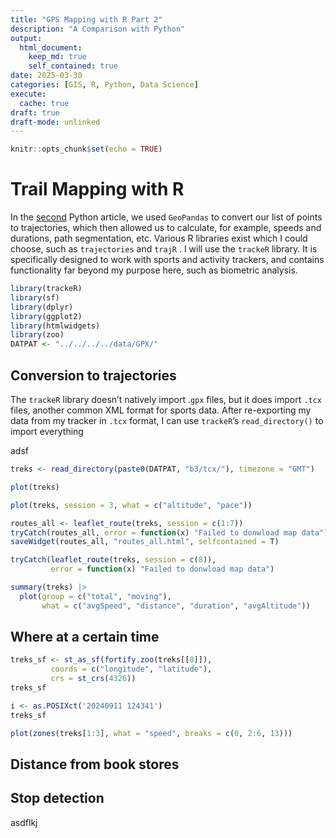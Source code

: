```yaml
---
title: "GPS Mapping with R Part 2"
description: "A Comparison with Python"
output: 
  html_document:
    keep_md: true
    self_contained: true
date: 2025-03-30
categories: [GIS, R, Python, Data Science]
execute:
  cache: true
draft: true
draft-mode: unlinked
---
```


```r
knitr::opts_chunk$set(echo = TRUE)
```

# Trail Mapping with R

In the [second](../../python-gpx-mapping/python-movingpandas-points-paths/) Python article, we used `GeoPandas` to convert our list of points to trajectories, which then allowed us to calculate, for example, speeds and durations, path segmentation, etc. Various R libraries exist which I could choose, such as `trajectories` and `trajR` . I will use the `trackeR` library. It is specifically designed to work with sports and activity trackers, and contains functionality far beyond my purpose here, such as biometric analysis.

```r
library(trackeR)
library(sf)
library(dplyr)
library(ggplot2)
library(htmlwidgets)
library(zoo)
DATPAT <- "../../../../data/GPX/"
```

## Conversion to trajectories

The `trackeR` library doesn't natively import .`gpx` files, but it does import `.tcx` files, another common XML format for sports data. After re-exporting my data from my tracker in `.tcx` format, I can use `trackeR`'s `read_directory()` to import everything

adsf

```r
treks <- read_directory(paste0(DATPAT, "b3/tcx/"), timezone = "GMT")
```

```r
plot(treks)
```

```r
plot(treks, session = 3, what = c("altitude", "pace"))
```

```r
routes_all <- leaflet_route(treks, session = c(1:7))
tryCatch(routes_all, error = function(x) "Failed to donwload map data")
saveWidget(routes_all, "routes_all.html", selfcontained = T)
```

```r
tryCatch(leaflet_route(treks, session = c(8)),
         error = function(x) "Failed to donwload map data")
```

```r
summary(treks) |> 
  plot(group = c("total", "moving"),
       what = c("avgSpeed", "distance", "duration", "avgAltitude"))
```

## Where at a certain time

```r
treks_sf <- st_as_sf(fortify.zoo(treks[[8]]),
         coords = c("longitude", "latitude"),
         crs = st_crs(4326))
treks_sf
```

```r
i <- as.POSIXct('20240911 124341')
treks_sf
```

```r
plot(zones(treks[1:3], what = "speed", breaks = c(0, 2:6, 13)))
```

## Distance from book stores

## Stop detection

asdflkj
